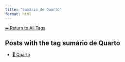 ```yaml
---
title: "sumário de Quarto"
format: html
---
```


[⬅ Return to All Tags](../tags.qmd)

## Posts with the tag **sumário de Quarto**

- [📄 Quarto](/posts/programming/quarto/index.html)
